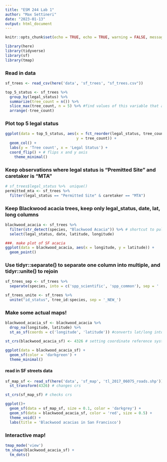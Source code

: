 ```yaml
---
title: "ESM 244 Lab 1"
author: "Max Settineri"
date: "2023-01-13"
output: html_document
---
```


```r
knitr::opts_chunk$set(echo = TRUE, echo = TRUE, warning = FALSE, message = FALSE)

library(here)
library(tidyverse)
library(sf)
library(tmap)

```

### Read in data

```r
sf_trees <- read_csv(here('data', 'sf_trees', "sf_trees.csv"))

top_5_status <- sf_trees %>% 
  group_by(legal_status) %>% 
  summarize(tree_count = n()) %>% 
  slice_max(tree_count, n = 5) %>% #find values of this variable that are maximum
  arrange(-tree_count)

```

### Plot top 5 legal status

```r
ggplot(data = top_5_status, aes(x = fct_reorder(legal_status, tree_count), #reorders legal status by tree counts
                                y = tree_count)) +
  geom_col() +
  labs(y = 'Tree count', x = 'Legal Status') +
  coord_flip() + # flips x and y axis
    theme_minimal()
```

### Keep observations where legal status is "Premitted Site" and caretaker is "MTA"

```r
# sf_trees$legal_status %>%  unique()
permitted_mta <- sf_trees %>% 
  filter(legal_status == "Permitted Site" & caretaker == "MTA")
```

### Keep Blackwood acacia trees, keep only legal_status, date, lat, long columns

```r
blackwood_acacia <- sf_trees %>% 
  filter(str_detect(species, "Blackwood Acacia")) %>% # shortcut to pull pattern in column data so dont have to type whole tree name
  select(legal_status, date, latitude, longitude)

###. make plot of SF acacia
ggplot(data = blackwood_acacia, aes(x = longitude, y = latitude)) +
  geom_point()
```

### Use tidyr::separate() to separate one column into multiple, and tidyr::unite() to rejoin

```r
sf_trees_sep <- sf_trees %>% 
  separate(species, into = c('spp_scientific', 'spp_common'), sep = ' :: ')

sf_trees_unite <- sf_trees %>% 
  unite("id_status", tree_id:species, sep = '_NEW_')
```

### Make some actual maps!

```r
blackwood_acacia_sf <- blackwood_acacia %>% 
  drop_na(longitude, latitude) %>% 
  st_as_sf(coords = c('longitude', 'latitude')) #converts lat/long into simple future point data

st_crs(blackwood_acacia_sf) <- 4326 # setting coordinate reference system

ggplot(data = blackwood_acacia_sf) +
  geom_sf(color = 'darkgreen') +
  theme_minimal()
```

#### read in SF streets data

```r
sf_map_sf <- read_sf(here('data', 'sf_map', 'tl_2017_06075_roads.shp')) %>% 
  st_transform(4326) # changes crs

st_crs(sf_map_sf) # checks crs
```

```r
ggplot()+
  geom_sf(data = sf_map_sf, size = 0.1, color = 'darkgrey') +
  geom_sf(data = blackwood_acacia_sf, color = 'red', size = 0.5) +
  theme_void() +
  labs(title = 'Blackwood acacias in San Francisco')
```

### Interactive map!

```r
tmap_mode('view') 
tm_shape(blackwood_acacia_sf) +
  tm_dots()
```

